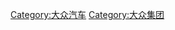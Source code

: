 {{Cat main|斯柯达汽车}}
{{Commonscat|Škoda vehicles}}

[[Category:大众汽车|Category:大众汽车]]
[[Category:大众集团|Category:大众集团]]